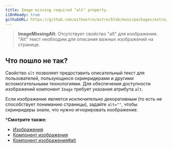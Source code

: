 ```yaml
---
title: Image missing required "alt" property.
i18nReady: true
githubURL: https://github.com/withastro/astro/blob/main/packages/astro/src/core/errors/errors-data.ts
---
```


> **ImageMissingAlt**: Отсутствует свойство "alt" для изображения. "Alt" текст необходим для описания важных изображений на странице.

## Что пошло не так?

Свойство `alt` позволяет предоставить описательный текст для пользователей, пользующихся скринридерами и другими вспомогательными технологиями. Для обеспечения доступности изображений компонент `Image` требует указания атрибута `alt`.

Если изображение является исключительно декоративным (то есть не способствует пониманию страницы), задайте `alt=""`, чтобы скринридеры знали, что нужно игнорировать изображение.

***Смотрите также:**

-  [Изображения](/ru/guides/images/)
-  [Компонент изображения](/ru/guides/images/#image--astroassets)
-  [Компонент изображения#alt](/ru/guides/images/#alt-required)
